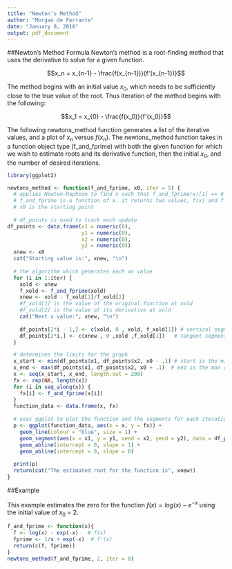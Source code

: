 ```yaml
---
title: "Newton’s Method"
author: "Morgan de Ferrante"
date: "January 8, 2018"
output: pdf_document
---
```



##Newton's Method Formula
Newton's method is a root-finding method that uses the derivative to solve for a given function. 

$$x_n = x_{n-1} - \frac{f(x_{n-1})}{f'(x_{n-1})}$$

The method begins with an initial value $x_0$, which needs to be sufficiently close to the true value of the root. Thus iteration of the method begins with the following: 

$$x_1 = x_{0} - \frac{f(x_0)}{f'(x_0)}$$ 

The following newtons_method function generates a list of the iterative values, and a plot of $x_n$ versus $f(x_n)$. The newtons_method function takes in a function object type (f_and_fprime) with both the given function for which we wish to estimate roots and its derivative function, then the initial $x_0$, and the number of desired iterations.

```r
library(ggplot2)

newtons_method <- function(f_and_fprime, x0, iter = 5) {
  # applies Newton-Raphson to find x such that f_and_fprime(x)[1] == 0
  # f_and_fprime is a function of x. it returns two values, f(x) and f'(x)
  # x0 is the starting point
  
  # df_points is used to track each update
df_points <- data.frame(x1 = numeric(0), 
                        y1 = numeric(0),
                        x2 = numeric(0),
                        y2 = numeric(0))  
  xnew <- x0
  cat("Starting value is:", xnew, "\n")
  
  # the algorithm which generates each xn value 
  for (i in 1:iter) {
    xold <- xnew
    f_xold <- f_and_fprime(xold)
    xnew <- xold - f_xold[1]/f_xold[2] 
    #f_xold[1] is the value of the original function at xold
    #f_xold[2] is the value of its derivative at xold 
    cat("Next x value:", xnew, "\n")
    
    df_points[2*i - 1,] <- c(xold, 0 , xold, f_xold[1]) # vertical segment 
    df_points[2*i,] <- c(xnew , 0 ,xold ,f_xold[1])   # tangent segment 
  }

  # determines the limits for the graph  
  x_start <- min(df_points$x1, df_points$x2, x0 - .1) # start is the min of these values
  x_end <- max(df_points$x1, df_points$x2, x0 + .1)  # end is the max of these values
  x <- seq(x_start, x_end, length.out = 200)
  fx <- rep(NA, length(x))
  for (i in seq_along(x)) {
    fx[i] <- f_and_fprime(x[i])
  }
  function_data <- data.frame(x, fx)
  
  # uses ggplot to plot the function and the segments for each iteration
  p <- ggplot(function_data, aes(x = x, y = fx)) + 
    geom_line(colour = "blue", size = 1) + 
    geom_segment(aes(x = x1, y = y1, xend = x2, yend = y2), data = df_points) + 
    geom_abline(intercept = 0, slope = 1) + 
    geom_abline(intercept = 0, slope = 0)
  
  print(p)
  return(cat("The estimated root for the function is", xnew)) 
}
```

##Example

This example estimates the zero for the function $f(x) = log(x) - e^{-x}$ using the initial value of $x_0$ = 2. 

```r
f_and_fprime <- function(x){
  f <- log(x) - exp(-x)   # f(x)
  fprime <- 1/x + exp(-x)  # f'(x)
  return(c(f, fprime))
} 
newtons_method(f_and_fprime, 2, iter = 8)

```

